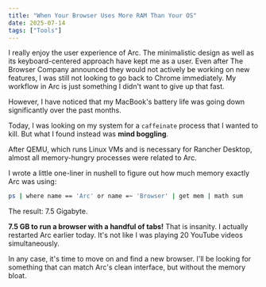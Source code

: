 ```yaml
---
title: "When Your Browser Uses More RAM Than Your OS"
date: 2025-07-14
tags: ["Tools"]
---
```


I really enjoy the user experience of Arc. The minimalistic design as well as its keyboard-centered approach have kept me as a user. Even after The Browser Company announced they would not actively be working on new features, I was still not looking to go back to Chrome immediately. My workflow in Arc is just something I didn't want to give up that fast.

However, I have noticed that my MacBook's battery life was going down significantly over the past months.

Today, I was looking on my system for a `caffeinate` process that I wanted to kill. But what I found instead was **mind boggling**.

After QEMU, which runs Linux VMs and is necessary for Rancher Desktop, almost all memory-hungry processes were related to Arc.

I wrote a little one-liner in nushell to figure out how much memory exactly Arc was using:

```sh
ps | where name == 'Arc' or name =~ 'Browser' | get mem | math sum
```

The result: 7.5 Gigabyte.

**7.5 GB to run a browser with a handful of tabs!** That is insanity.
I actually restarted Arc earlier today.
It's not like I was playing 20 YouTube videos simultaneously.

In any case, it's time to move on and find a new browser.
I'll be looking for something that can match Arc's clean interface, but without the memory bloat.
